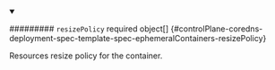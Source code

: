 


<details className="config-field" data-expandable="true" open>
<summary>

######### `resizePolicy` <span className="config-field-required" data-required="false">required</span> <span className="config-field-type">object[]</span> <span className="config-field-default"></span> <span className="config-field-enum"></span> {#controlPlane-coredns-deployment-spec-template-spec-ephemeralContainers-resizePolicy}

Resources resize policy for the container.

</summary>

<PartialResizepolicyreference />


</details>
